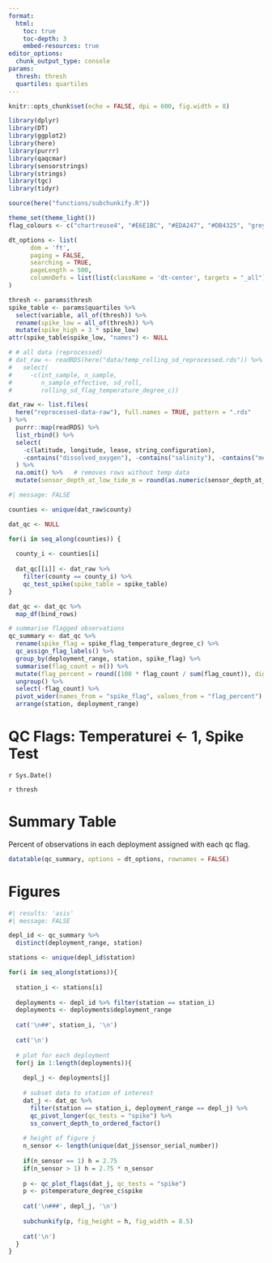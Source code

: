 ```yaml
---
format: 
  html:
    toc: true
    toc-depth: 3
    embed-resources: true
editor_options: 
  chunk_output_type: console
params: 
  thresh: thresh
  quartiles: quartiles
---
```


```r
knitr::opts_chunk$set(echo = FALSE, dpi = 600, fig.width = 8)

library(dplyr)
library(DT)
library(ggplot2)
library(here)
library(purrr)
library(qaqcmar)
library(sensorstrings)
library(strings)
library(tgc)
library(tidyr)

source(here("functions/subchunkify.R"))

theme_set(theme_light())
flag_colours <- c("chartreuse4", "#E6E1BC", "#EDA247", "#DB4325", "grey24")

dt_options <- list(
      dom = 'ft',
      paging = FALSE,
      searching = TRUE,
      pageLength = 500,
      columnDefs = list(list(className = 'dt-center', targets = "_all"))
)

thresh <- params$thresh
spike_table <- params$quartiles %>% 
  select(variable, all_of(thresh)) %>%
  rename(spike_low = all_of(thresh)) %>% 
  mutate(spike_high = 3 * spike_low)
attr(spike_table$spike_low, "names") <- NULL

# # all data (reprocessed)
# dat_raw <- readRDS(here("data/temp_rolling_sd_reprocessed.rds")) %>% 
#   select(
#     -c(int_sample, n_sample, 
#        n_sample_effective, sd_roll,
#        rolling_sd_flag_temperature_degree_c)) 

dat_raw <- list.files(
  here("reprocessed-data-raw"), full.names = TRUE, pattern = ".rds"
) %>%
  purrr::map(readRDS) %>%
  list_rbind() %>%
  select(
    -c(latitude, longitude, lease, string_configuration),
    -contains("dissolved_oxygen"), -contains("salinity"), -contains("measured")
  ) %>%
  na.omit() %>%   # removes rows without temp data
  mutate(sensor_depth_at_low_tide_m = round(as.numeric(sensor_depth_at_low_tide_m)))

```

```r
#| message: FALSE

counties <- unique(dat_raw$county)

dat_qc <- NULL

for(i in seq_along(counties)) {
  
  county_i <- counties[i]
  
  dat_qc[[i]] <- dat_raw %>% 
    filter(county == county_i) %>% 
    qc_test_spike(spike_table = spike_table) 
}

dat_qc <- dat_qc %>% 
  map_df(bind_rows) 

# summarise flagged observations
qc_summary <- dat_qc %>%
  rename(spike_flag = spike_flag_temperature_degree_c) %>%
  qc_assign_flag_labels() %>%
  group_by(deployment_range, station, spike_flag) %>%
  summarise(flag_count = n()) %>%
  mutate(flag_percent = round((100 * flag_count / sum(flag_count)), digits = 3)) %>%
  ungroup() %>%
  select(-flag_count) %>%
  pivot_wider(names_from = "spike_flag", values_from = "flag_percent") %>%
  arrange(station, deployment_range)
```

# QC Flags: Temperaturei <- 1, Spike Test

`r Sys.Date()`

`r thresh`

# Summary Table

Percent of observations in each deployment assigned with each qc flag. 

```r
datatable(qc_summary, options = dt_options, rownames = FALSE)
```

# Figures

```r
#| results: 'asis'
#| message: FALSE

depl_id <- qc_summary %>%
  distinct(deployment_range, station) 

stations <- unique(depl_id$station)

for(i in seq_along(stations)){
  
  station_i <- stations[i]
  
  deployments <- depl_id %>% filter(station == station_i)
  deployments <- deployments$deployment_range
  
  cat('\n##', station_i, '\n')
  
  cat('\n')
  
  # plot for each deployment
  for(j in 1:length(deployments)){
    
    depl_j <- deployments[j]
    
    # subset data to station of interest
    dat_j <- dat_qc %>%
      filter(station == station_i, deployment_range == depl_j) %>%
      qc_pivot_longer(qc_tests = "spike") %>% 
      ss_convert_depth_to_ordered_factor() 
    
    # height of figure j
    n_sensor <- length(unique(dat_j$sensor_serial_number))
    
    if(n_sensor == 1) h = 2.75
    if(n_sensor > 1) h = 2.75 * n_sensor
    
    p <- qc_plot_flags(dat_j, qc_tests = "spike")
    p <- p$temperature_degree_c$spike
    
    cat('\n###', depl_j, '\n')
    
    subchunkify(p, fig_height = h, fig_width = 8.5)
   
    cat('\n')
  }
}


```
